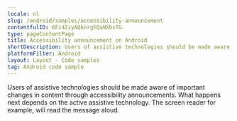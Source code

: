 ```yaml
---
locale: nl
slug: /android/samples/accessibility-announcement
contentfulID: 6Fz4ZiyAQknrgFQaNXbsTG
type: pageContentPage
title: Accessibility announcement on Android
shortDescription: Users of assistive technologies should be made aware of important changes in content through accessibility announcements.
platformFilter: Android
layout: Layout - Code samples
tag: Android code sample
---
```


Users of assistive technologies should be made aware of important changes in content through accessibility announcements. What happens next depends on the active assistive technology. The screen reader for example, will read the message aloud.

<CodeSample id="accessibility-announcement" locale="nl" platform="android"/>